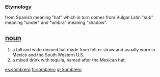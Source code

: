 === Etymology ===
from Spanish meaning "hat" which in turn comes from Vulgar Latin "sub" meaning "under" and "umbra" meaning "shadow".

== [[noun]] ==
#a tall and wide rimmed hat made from felt or straw and usually worn in Mexico and the South Western U.S.
#a mixed drink with tequila, named after the Mexican hat.

[[es:sombrero]]
[[fr:sombrero]]
[[gl:Sombrero]]